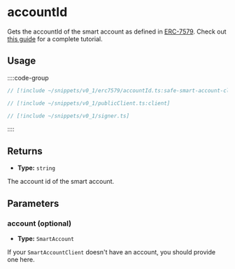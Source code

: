
<VersionWarning version="0.1" />

# accountId

Gets the accountId of the smart account as defined in [ERC-7579](https://eips.ethereum.org/EIPS/eip-7579). Check out [this guide](/permissionless/core/how-to/accounts/use-erc7579-account) for a complete tutorial.

## Usage

::::code-group

```ts [example.ts]
// [!include ~/snippets/v0_1/erc7579/accountId.ts:safe-smart-account-client]
```

```ts [publicClient.ts]
// [!include ~/snippets/v0_1/publicClient.ts:client]
```

```ts [signer.ts]
// [!include ~/snippets/v0_1/signer.ts]
```

::::

## Returns

- **Type:** `string`

The account id of the smart account.

## Parameters

### account (optional)

- **Type:** `SmartAccount`

If your `SmartAccountClient` doesn't have an account, you should provide one here.

